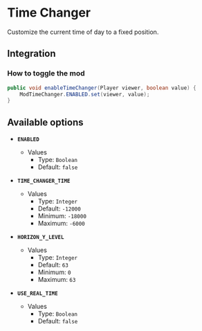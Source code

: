 # Time Changer

Customize the current time of day to a fixed position.

## Integration

### How to toggle the mod

```java
public void enableTimeChanger(Player viewer, boolean value) {
    ModTimeChanger.ENABLED.set(viewer, value);
}
```

## Available options

- __`ENABLED`__
    - Values
        - Type: `Boolean`
        - Default: `false`

- __`TIME_CHANGER_TIME`__
    - Values
        - Type: `Integer`
        - Default: `-12000`
        - Minimum: `-18000`
        - Maximum: `-6000`

- __`HORIZON_Y_LEVEL`__
    - Values
        - Type: `Integer`
        - Default: `63`
        - Minimum: `0`
        - Maximum: `63`

- __`USE_REAL_TIME`__
    - Values
        - Type: `Boolean`
        - Default: `false`

